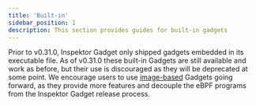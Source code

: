 ```yaml
---
title: 'Built-in'
sidebar_position: 1
description: This section provides guides for built-in gadgets
---
```



Prior to v0.31.0, Inspektor Gadget only shipped gadgets embedded in its
executable file. As of v0.31.0 these built-in Gadgets are still available and
work as before, but their use is discouraged as they will be deprecated at some
point. We encourage users to use [image-based](../) Gadgets going forward, as they
provide more features and decouple the eBPF programs from the Inspektor Gadget
release process.

<DocCardList />
